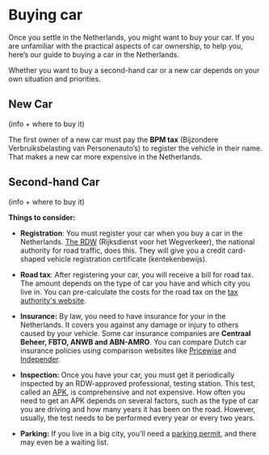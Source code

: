 # Buying car
Once you settle in the Netherlands, you might want to buy your car. If you are unfamiliar with the practical aspects of car ownership, to help you, here’s our guide to buying a car in the Netherlands.

Whether you want to buy a second-hand car or a new car depends on your own situation and priorities. 

## New Car
(info + where to buy it)

The first owner of a new car must pay the **BPM tax** (Bijzondere Verbruiksbelasting van Personenauto’s) to register the vehicle in their name. That makes a new car more expensive in the Netherlands. 

## Second-hand Car
(info + where to buy it) 

**Things to consider:**

- **Registration**: You must register your car when you buy a car in the Netherlands. [The RDW](https://www.rdw.nl/) (Rijksdienst voor het Wegverkeer), the national authority for road traffic, does this. They will give you a credit card-shaped vehicle registration certificate (kentekenbewijs).

- **Road tax**: After registering your car, you will receive a bill for road tax. The amount depends on the type of car you have and which city you live in. You can pre-calculate the costs for the road tax on the [tax authority's website](https://www.belastingdienst.nl/wps/wcm/connect/nl/auto-en-vervoer/content/hulpmiddel-motorrijtuigenbelasting-berekenen). 

- **Insurance:** By law, you need to have insurance for your in the Netherlands. It covers you against any damage or injury to others caused by your vehicle. Some car insurance companies are **Centraal Beheer, FBTO, ANWB and ABN-AMRO**. You can compare Dutch car insurance policies using comparison websites like [Pricewise](https://www.pricewise.nl/?actioncode=tradetracker&campagne=regulier&chnid=9d955fb4-af6f-4c5d-9681-21d71325053d) and [Independer](https://www.independer.nl/autoverzekering/info/affiliate/awin?refer=m4nauto&utm_source=affiliate&utm_medium=awin_auto&utm_campaign=666995&awc=8599_1644910954_e72e0e0d1c3f2a5c38dc908a9455f19c). 

- **Inspection:** Once you have your car, you must get it periodically inspected by an RDW-approved professional, testing station. This test, called an [APK](https://business.gov.nl/regulation/periodic-motor-vehicle-test-apk/), is comprehensive and not expensive. How often you need to get an APK depends on several factors, such as the type of car you are driving and how many years it has been on the road. However, usually, the test needs to be performed every year or every two years. 

- **Parking:** If you live in a big city, you’ll need a [parking permit](https://www.amsterdam.nl/en/parking/apply-resident-parking-permit/), and there may even be a waiting list. 
